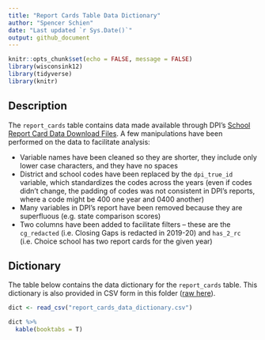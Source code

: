 ```yaml
---
title: "Report Cards Table Data Dictionary"
author: "Spencer Schien"
date: "Last updated `r Sys.Date()`"
output: github_document
---
```


```r
knitr::opts_chunk$set(echo = FALSE, message = FALSE)
library(wisconsink12)
library(tidyverse)
library(knitr)
```

## Description

The `report_cards` table contains data made available through DPI's [School Report Card Data Download Files](https://apps2.dpi.wi.gov/reportcards/).  A few manipulations have been performed on the data to facilitate analysis:

* Variable names have been cleaned so they are shorter, they include only lower case characters, and they have no spaces
* District and school codes have been replaced by the `dpi_true_id` variable, which standardizes the codes across the years (even if codes didn't change, the padding of codes was not consistent in DPI's reports, where a code might be 400 one year and 0400 another)
* Many variables in DPI's report have been removed because they are superfluous (e.g. state comparison scores)
* Two columns have been added to facilitate filters -- these are the `cg_redacted` (i.e. Closing Gaps is redacted in 2019-20) and `has_2_rc` (i.e. Choice school has two report cards for the given year)

## Dictionary

The table below contains the data dictionary for the `report_cards` table.  This dictionary is also provided in CSV form in this folder ([raw here](https://raw.githubusercontent.com/cityforwardcollective/wi_schools/master/data_dictionaries/report_cards/report_cards_data_dictionary.csv)).

```r
dict <- read_csv("report_cards_data_dictionary.csv")

dict %>%
  kable(booktabs = T)
```